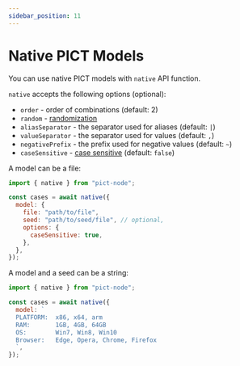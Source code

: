 ```yaml
---
sidebar_position: 11
---
```


# Native PICT Models

You can use native PICT models with `native` API function.

`native` accepts the following options (optional):

- `order` - order of combinations (default: 2)
- `random` - [randomization](https://github.com/Microsoft/pict/blob/main/doc/pict.md#output-format)
- `aliasSeparator` - the separator used for aliases (default: `|`)
- `valueSeparator` - the separator used for values (default: `,`)
- `negativePrefix` - the prefix used for negative values (default: `~`)
- `caseSensitive` - [case sensitive](https://github.com/Microsoft/pict/blob/main/doc/pict.md#case-sensitiveness) (default: `false`)

A model can be a file:

```js
import { native } from "pict-node";

const cases = await native({
  model: {
    file: "path/to/file",
    seed: "path/to/seed/file", // optional,
    options: {
      caseSensitive: true,
    },
  },
});
```

A model and a seed can be a string:

```js
import { native } from "pict-node";

const cases = await native({
  model: `
  PLATFORM:  x86, x64, arm
  RAM:       1GB, 4GB, 64GB
  OS:        Win7, Win8, Win10
  Browser:   Edge, Opera, Chrome, Firefox
  `,
});
```